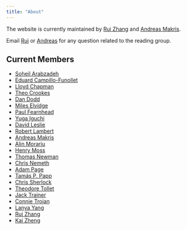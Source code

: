 ```yaml
---
title: "About"
---
```


The website is currently maintained by [Rui Zhang](https://shusheng3927.github.io/) and [Andreas Makris](https://www.linkedin.com/in/andreas-makris-41868b225/). 

Email [Rui](mailto:r.zhang26@lancaster.ac.uk) or [Andreas](mailto:a.makris@lancaster.ac.uk) for any question related to the reading group. 

## Current Members 

- [Soheil Arabzadeh](https://www.lancaster.ac.uk/maths/people/soheil-arabzadeh)
- [Eduard Campillo-Funollet](https://www.lancaster.ac.uk/maths/people/eduard-campillo-funollet)
- [Lloyd Chapman](https://www.lancaster.ac.uk/maths/people/lloyd-chapman)
- [Theo Crookes](https://www.lancaster.ac.uk/stor-i-student-sites/theo-crookes/)
- [Dan Dodd](https://www.lancaster.ac.uk/sci-tech/about-us/people/daniel-dodd)
- [Miles Elvidge](https://www.research.lancs.ac.uk/portal/en/people/miles-elvidge(4b25b20a-4773-47ee-a688-b093352c961e).html)
- [Paul Fearnhead](https://www.lancaster.ac.uk/maths/people/paul-fearnhead)
- [Yuga Iguchi](https://www.yugaiguchi.com)
- [David Leslie](https://www.lancaster.ac.uk/maths/people/david-leslie)
- [Robert Lambert](https://www.lancaster.ac.uk/stor-i-student-sites/robert-lambert/)
- [Andreas Makris](https://www.linkedin.com/in/andreas-makris-41868b225/)
- [Alin Morariu](https://a-morariu.github.io/)
- [Henry Moss](https://henrymoss.github.io)
- [Thomas Newman](https://www.lancaster.ac.uk/stor-i-student-sites/thomas-newman/)
- [Chris Nemeth](https://chris-nemeth.github.io/)
- [Adam Page](https://www.lancaster.ac.uk/stor-i-student-sites/adam-page/)
- [Tamás P. Papp](https://www.lancaster.ac.uk/stor-i-student-sites/tamas-papp/)
- [Chris Sherlock](https://chrisgsherlock.github.io/)
- [Theodore Tollet](https://www.lancaster.ac.uk/maths/people/theodore-tollet)
- [Jack Trainer](https://www.lancaster.ac.uk/stor-i/about-us/people/jack-trainer)
- [Connie Trojan](https://www.lancaster.ac.uk/stor-i-student-sites/connie-trojan/)
- [Lanya Yang](https://www.lancaster.ac.uk/stor-i-student-sites/lanya-yang/)
- [Rui Zhang](https://shusheng3927.github.io/)
- [Kai Zheng](https://www.lancaster.ac.uk/maths/people/kai-zheng)